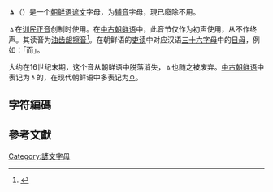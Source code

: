 {{distinguish|三角形}}

'''ㅿ'''（{{lang-ko|半[[ㅅ|ㅅ]]}}）是一个[[朝鲜语|朝鲜语]][[谚文|谚文]]字母，为[[辅音|辅音]]字母，現已廢除不用。

ㅿ在[[训民正音|训民正音]]创制时使用。在[[中古朝鲜语|中古朝鲜语]]中，此音节仅作为初声使用，从不作终声。其读音为[[浊齿龈擦音|浊齿龈擦音]]{{IPA|z}}<ref>{{cite book |author=고영근 |year=2010 |title=표준 중세국어문법론 |trans_title=標準中世(韓)國語文法論 |chapter=제3판 |pages=18,23 |location=[[首爾|서울]] |publisher=집문당  |isbn=9788930314787 |language=ko }}</ref>。在朝鲜语的[[吏读|吏读]]中对应汉语[[三十六字母|三十六字母]]中的[[日母|日母]]，例如：「而」。

大约在16世纪末期，{{IPA|z}}这个音从朝鲜语中脱落消失，ㅿ也随之被废弃。[[中古朝鲜语|中古朝鲜语]]中表记为ㅿ的，在现代朝鲜语中多表记为[[ㅇ|ㅇ]]。

== 字符編碼 ==
{{諺文輔音字母編碼|
| 닿소리=ㅿ | 닿소리 코드=U+317F | 닿소리 HTML=&#12671;
| 첫소리=ᅀ | 첫소리 코드=U+1140 | 첫소리 HTML=&#4416;
| 끝소리=ᇫ | 끝소리 코드=U+11EB | 끝소리 HTML=&#4587;
| 한양첫= | 한양첫 코드=U+F7D8 | 한양첫 HTML=&#63448;
| 한양끝= | 한양끝 코드=U+F8D5 | 한양끝 HTML=&#63701;
}}

==參考文獻==
{{reflist}}

{{writingsystem-stub}}
{{諺文}}
[[Category:諺文字母|Category:諺文字母]]